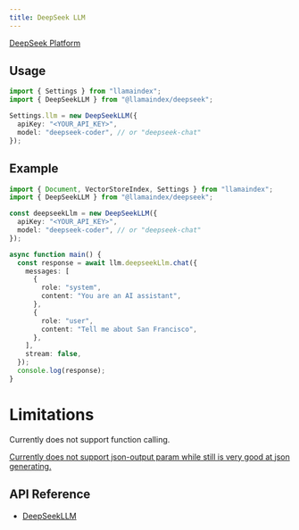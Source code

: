 ```yaml
---
title: DeepSeek LLM
---
```


[DeepSeek Platform](https://platform.deepseek.com/)

## Usage

```ts
import { Settings } from "llamaindex";
import { DeepSeekLLM } from "@llamaindex/deepseek";

Settings.llm = new DeepSeekLLM({
  apiKey: "<YOUR_API_KEY>",
  model: "deepseek-coder", // or "deepseek-chat"
});
```

## Example

```ts
import { Document, VectorStoreIndex, Settings } from "llamaindex";
import { DeepSeekLLM } from "@llamaindex/deepseek";

const deepseekLlm = new DeepSeekLLM({
  apiKey: "<YOUR_API_KEY>",
  model: "deepseek-coder", // or "deepseek-chat"
});

async function main() {
  const response = await llm.deepseekLlm.chat({
    messages: [
      {
        role: "system",
        content: "You are an AI assistant",
      },
      {
        role: "user",
        content: "Tell me about San Francisco",
      },
    ],
    stream: false,
  });
  console.log(response);
}
```

# Limitations

Currently does not support function calling.

[Currently does not support json-output param while still is very good at json generating.](https://platform.deepseek.com/api-docs/faq#does-your-api-support-json-output)

## API Reference

- [DeepSeekLLM](/docs/api/classes/DeepSeekLLM)
